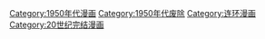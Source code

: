 [[Category:1950年代漫画|Category:1950年代漫画]]
[[Category:1950年代废除|Category:1950年代废除]]
[[Category:连环漫画|Category:连环漫画]]
[[Category:20世纪完结漫画|Category:20世纪完结漫画]]
